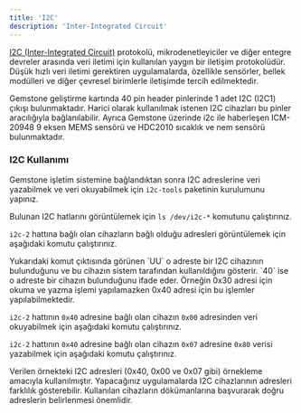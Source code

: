 ```yaml
---
title: 'I2C'
description: 'Inter-Integrated Circuit'
---
```



[I2C (Inter-Integrated Circuit)](https://preprod.kureansiklopedi.com/tr/detay/i2c-inter-integrated-circuit-8c241)
protokolü, mikrodenetleyiciler ve diğer entegre devreler arasında veri iletimi için kullanılan yaygın bir iletişim
protokolüdür. Düşük hızlı veri iletimi gerektiren uygulamalarda, özellikle sensörler, bellek modülleri ve diğer
çevresel birimlerle iletişimde tercih edilmektedir. 

Gemstone geliştirme kartında 40 pin header pinlerinde 1 adet I2C (I2C1) çıkışı bulunmaktadır. Harici olarak
kullanılmak istenen I2C cihazları bu pinler aracılığıyla bağlanılabilir. Ayrıca Gemstone üzerinde i2c ile haberleşen
ICM-20948 9 eksen MEMS sensörü ve  HDC2010 sıcaklık ve nem sensörü bulunmaktadır.

### I2C Kullanımı

Gemstone işletim sistemine bağlandıktan sonra I2C adreslerine veri yazabilmek ve veri okuyabilmek 
için `i2c-tools` paketinin kurulumunu yapınız.

<SnippetInstallTools />

Bulunan I2C hatlarını görüntülemek için `ls /dev/i2c-*` komutunu çalıştırınız.

<SnippetI2CDevices />

`i2c-2` hattına bağlı olan cihazların bağlı olduğu adresleri görüntülemek için aşağıdaki komutu çalıştırınız.

<SnippetExamplesI2CDetect />

<Note>
Yukarıdaki komut çıktısında görünen `UU` o adreste bir I2C cihazının bulunduğunu ve bu cihazın sistem tarafından
kullanıldığını gösterir. `40` ise o adreste bir cihazın bulunduğunu ifade eder. Örneğin 0x30 adresi için okuma ve
yazma işlemi yapılamazken 0x40 adresi için bu işlemler yapılabilmektedir.
</Note>

`i2c-2` hattının `0x40` adresine bağlı olan cihazın `0x00` adresinden veri okuyabilmek için
aşağıdaki komutu çalıştırınız.

<SnippetRead />

`i2c-2` hattının `0x40` adresine bağlı olan cihazın `0x07` adresine `0x80` verisi yazabilmek için aşağıdaki
komutu çalıştırınız.

<SnippetWrite />

<Warning>
Verilen örnekteki I2C adresleri (0x40, 0x00 ve 0x07 gibi) örnekleme amacıyla kullanılmıştır. Yapacağınız uygulamalarda 
I2C cihazlarının adresleri farklılık gösterebilir. Kullanılan cihazların dökümanlarına başvurarak doğru adreslerin 
belirlenmesi önemlidir.
</Warning>
